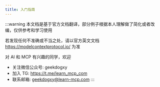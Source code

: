 ```yaml
---
title: 入门指南
---
```


:::warning
本文档是基于官方文档翻译，部分例子根据本人理解做了简化或者改编，仅供参考和学习使用

若发现任何不准确或不当之处，请以官方英文文档 https://modelcontextprotocol.io/ 为准

对 AI 和 MCP 有兴趣的同学，欢迎

- 关注微信公众号: geekdogxy
- 加入 TG: https://t.me/learn_mcp_com
- 联系邮箱: geekdogxy@learn-mcp.com
  :::


<DocCardList />
